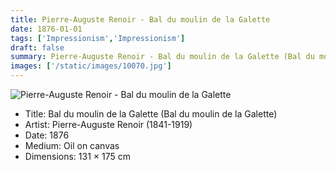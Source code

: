 ```yaml
---
title: Pierre-Auguste Renoir - Bal du moulin de la Galette
date: 1876-01-01
tags: ['Impressionism','Impressionism']
draft: false
summary: Pierre-Auguste Renoir - Bal du moulin de la Galette (Bal du moulin de la Galette)
images: ['/static/images/10070.jpg']
---
```


![Pierre-Auguste Renoir - Bal du moulin de la Galette](/static/images/10070.jpg)

* Title: Bal du moulin de la Galette (Bal du moulin de la Galette)
* Artist: Pierre-Auguste Renoir (1841-1919)
* Date: 1876
* Medium: Oil on canvas
* Dimensions: 131 × 175 cm


